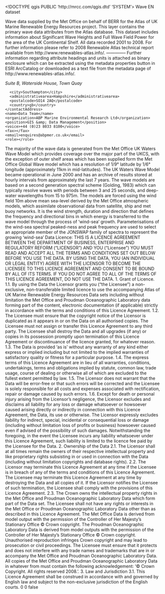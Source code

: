 <!DOCTYPE qgis PUBLIC 'http://mrcc.com/qgis.dtd' 'SYSTEM'>
<qgis version="3.26.3-Buenos Aires">
  <identifier>Wave</identifier>
  <parentidentifier></parentidentifier>
  <language>EN</language>
  <type>dataset</type>
  <title>Wave</title>
  <abstract>Wave data supplied by the Met Office on behalf of BERR for the Atlas of UK Marine Renewable Energy Resources project. This layer contains the primary wave data attributes from the Atlas database. This dataset includes information about Significant Wave Heights and Full Wave Field Power for the area of the UK Continental Shelf. All data recorded 2001 to 2008. For further information please refer to 2008 Renewable Atlas technical report available from http://www.renewables-atlas.info/. -------------- Further information regarding attribute headings and units is attached as binary enclosure which can be extracted using the metadata properties button in ESRI ArcCatalog or downloaded as a text file from the metadata page of http://www.renewables-atlas.info/.

</abstract>
  <contact>
    <contactAddress>
      <type></type>
      <address>Suite B, Waterside House, Town Quay</address>
      <city>Southampton</city>
      <administrativearea>Hampshire</administrativearea>
      <postalcode>SO14 2AQ</postalcode>
      <country>gb</country>
    </contactAddress>
    <name>Data Team</name>
    <organization>ABP Marine Environmental Research Ltd</organization>
    <position>GIS &amp; Data Management</position>
    <voice>+44 (0)23 8033 8100</voice>
    <fax></fax>
    <email>enquires@abpmer.co.uk</email>
    <role></role>
  </contact>
  <links>
    <link type="Internet" size="" format="" mimeType="" name="Shapefile" url="http://www.renewables-atlas.info/" description=""/>
  </links>
  <history>The majority of the wave data is generated from the Met Office UK Waters Wave Model which provides coverage over the major part of the UKCS, with the exception of outer shelf areas which has been supplied form the Met Office Global Wave model which has a resolution of 1/9° latitude by 1/6° longitude (approximately 11km in mid-latitudes). The UK Waters Wave Model became operational in June 2000 and has an archive of results stored at hourly intervals from approximately the last 7 years. The wave models are based on a second generation spectral scheme (Golding, 1983) which can typically resolve waves with periods between 3 and 25 seconds, and deep-water wavelengths from 15 to 975m. The models are forced using the wind field 10m above mean sea-level derived by the Met Office atmospheric models, which assimilate observational data from satellite, ship and met buoy networks. It is the wind strength, duration and direction that defines the frequency and directional bins in which energy is transferred to the wave model through the process of 'wind-sea' growth. Parameterisations of the wind-sea spectral peaked-ness and peak frequency are used to select an appropriate member of the JONSWAP family of spectra to represent the growing 'wind-sea'</history>
  <fees></fees>
  <constraints type="Limitations of use">Data Licence: THIS IS A LICENCE AGREEMENT BETWEEN THE DEPARTMENT OF BUSINESS, ENTERPRISE AND REGULATORY REFORM ("LICENSOR") AND YOU ("Licensee") YOU MUST READ AND ACCEPT ALL THE TERMS AND CONDITIONS SET OUT BELOW BEFORE YOU USE THE DATA. BY USING THE DATA, YOU (AN INDIVIDUAL OR LEGAL ENTITY) AGREE WITH THE LICENSOR TO BECOME THE LICENSEE TO THIS LICENCE AGREEMENT AND CONSENT TO BE BOUND BY ALL OF ITS TERMS. IF YOU DO NOT AGREE TO ALL OF THE TERMS OF THIS LICENCE AGREEMENT, DO NOT USE THE DATA. 1. Grant of Licence. 1.1. By using the Data the Licensor grants you ("the Licensee") a non-exclusive, non-transferable limited licence to use the accompanying Atlas of UK Marine Renewable Energy Resources Data sets including without limitation the Met Office and Proudman Oceanographic Laboratory data forming part of the content, electronic documentation (if applicable) strictly in accordance with the terms and conditions of this Licence Agreement. 1.2. The Licensee must ensure that the copyright notice of the Licensor is duplicated as it appears in or on the Data on all authorised copies. The Licensee must not assign or transfer this Licence Agreement to any third party. The Licensee shall destroy the Data and all upgrades (if any) or copies in its possession promptly upon termination of this Licence Agreement or discontinuance of the licence granted, for whatever reason. 1.3. The Data is provided 'as is' without any warranty of any kind either express or implied including but not limited to the implied warranties of satisfactory quality or fitness for a particular purpose. 1.4. The express terms of this Licence Agreement are in lieu of all warranties, conditions, undertakings, terms and obligations implied by statute, common law, trade usage, course of dealing or otherwise all of which are excluded to the fullest extent permitted by law. 1.5. The Licensor does not warrant that the Data will be error-free or that such errors will be corrected and the Licensee is solely responsible for all costs and expenses associated with rectification, repair or damage caused by such errors. 1.6. Except for death or personal injury arising from the Licensor's negligence, the Licensor excludes and disclaims all liability for any loss or damage whatsoever or howsoever caused arising directly or indirectly in connection with this Licence Agreement, the Data, its use or otherwise. The Licensor expressly excludes liability for indirect, special, incidental or consequential loss or damage (including without limitation loss of profits or business) howsoever caused even if advised of the possibility of such damages. Notwithstanding the foregoing, in the event the Licensee incurs any liability whatsoever under this Licence Agreement, such liability is limited to the licence fee paid by the Licensee for the Data. 2. Ownership of the Data 2.1. The Licensor shall at all times remain the owners of their respective intellectual property and like proprietary rights subsisting in or used in connection with the Data (including without limitation copyrights and database rights). 2.2. The Licensor may terminate this Licence Agreement at any time if the Licensee is in breach of any of the terms and conditions of this Licence Agreement. The Licensee may terminate this Licence Agreement at any time by destroying the Data and all copies of it. If the Licensor notifies the Licensee of such termination, the Licensee shall comply with the provisions of this Licence Agreement. 2.3. The Crown owns the intellectual property rights in the Met Office and Proudman Oceanographic Laboratory Data which form part of the Data set. The Licensee shall not have any rights or interests in the Met Office or Proudman Oceanographic Laboratory Data other than as described in this Licence Agreement. The Met Office Data is derived from model output with the permission of the Controller of Her Majesty's Stationary Office © Crown copyright. The Proudman Oceanographic Laboratory Data is derived from model outputs with the permission of the Controller of Her Majesty's Stationary Office © Crown copyright. Unauthorised reproduction infringes Crown copyright and may lead to prosecution or civil proceedings. The Licensee must ensure that it protects and does not interfere with any trade names and trademarks that are in or accompany the Met Office and Proudman Oceanographic Laboratory Data. All copies of the Met Office and Proudman Oceanographic Laboratory Data in whatever from must contain the following acknowledgement: '© Crown Copyright. All rights reserved 2008.'. 3. Law and Jurisdiction 3.1. This Licence Agreement shall be construed in accordance with and governed by English law and subject to the non-exclusive jurisdiction of the English courts.</constraints>
  <encoding></encoding>
  <crs>
    <spatialrefsys nativeFormat="Wkt">
      <wkt></wkt>
      <proj4></proj4>
      <srsid>0</srsid>
      <srid>0</srid>
      <authid></authid>
      <description></description>
      <projectionacronym></projectionacronym>
      <ellipsoidacronym></ellipsoidacronym>
      <geographicflag>false</geographicflag>
    </spatialrefsys>
  </crs>
  <extent>
    <spatial dimensions="2" minx="-1094501.975499999942258" minz="0" maxx="525052.73770000005606562" maxz="0" miny="5409298.33729999978095293" crs="EPSG:4326" maxy="7089160.27170000039041042"/>
  </extent>
</qgis>
